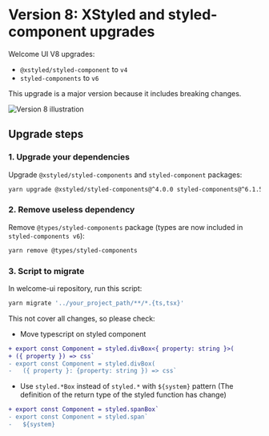 # Version 8: XStyled and styled-component upgrades

Welcome UI V8 upgrades:

- `@xstyled/styled-component` to `v4`
- `styled-components` to `v6`

This upgrade is a major version because it includes breaking changes.

![Version 8 illustration](https://github.com/user-attachments/assets/209d14e8-ead5-4e94-889b-6c40d320011a)

## Upgrade steps

### 1. Upgrade your dependencies

Upgrade `@xstyled/styled-components` and `styled-component` packages:

```bash
yarn upgrade @xstyled/styled-components@^4.0.0 styled-components@^6.1.5
```

### 2. Remove useless dependency

Remove `@types/styled-components` package (types are now included in `styled-components v6`):

```bash
yarn remove @types/styled-components
```

### 3. Script to migrate

In welcome-ui repository, run this script:

```bash
yarn migrate '../your_project_path/**/*.{ts,tsx}'
```

This not cover all changes, so please check:

- Move typescript on styled component

```diff
+ export const Component = styled.divBox<{ property: string }>(
+ ({ property }) => css`
- export const Component = styled.divBox(
-   ({ property }: {property: string }) => css`
```

- Use `styled.*Box` instead of `styled.*` with `${system}` pattern (The definition of the return type of the styled function has change)

```diff
+ export const Component = styled.spanBox`
- export const Component = styled.span`
-   ${system}
```
